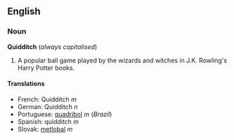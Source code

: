 ==English==
=== Noun ===
'''Quidditch''' (''always capitalised'')

# A popular ball game played by the wizards and witches in J.K. Rowling's Harry Potter books.

==== Translations ====
*French: Quidditch ''m''
*German: Quidditch ''n''
*Portuguese: [[quadribol]] ''m'' (''Brazil'')
*Spanish: quidditch ''m''
*Slovak: [[metlobal]] ''m''